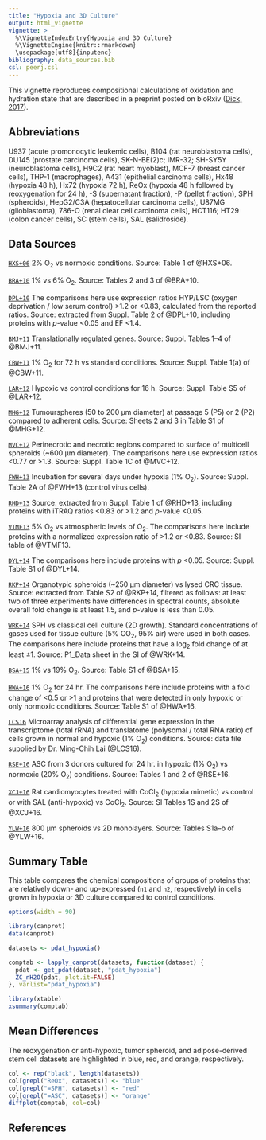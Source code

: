 ```yaml
---
title: "Hypoxia and 3D Culture"
output: html_vignette
vignette: >
  %\VignetteIndexEntry{Hypoxia and 3D Culture}
  %\VignetteEngine{knitr::rmarkdown}
  \usepackage[utf8]{inputenc}
bibliography: data_sources.bib
csl: peerj.csl
---
```


This vignette reproduces compositional calculations of oxidation and hydration state that are described in a preprint posted on bioRxiv ([Dick, 2017](https://doi.org/10.1101/097667)).

## Abbreviations
U937 (acute promonocytic leukemic cells), B104 (rat neuroblastoma cells), DU145 (prostate carcinoma cells), SK-N-BE(2)c; IMR-32; SH-SY5Y (neuroblastoma cells), H9C2 (rat heart myoblast), MCF-7 (breast cancer cells), THP-1 (macrophages), A431 (epithelial carcinoma cells), Hx48 (hypoxia 48 h), Hx72 (hypoxia 72 h), ReOx (hypoxia 48 h followed by reoxygenation for 24 h), -S (supernatant fraction), -P (pellet fraction), SPH (spheroids), HepG2/C3A (hepatocellular carcinoma cells), U87MG (glioblastoma), 786-O (renal clear cell carcinoma cells), HCT116; HT29 (colon cancer cells), SC (stem cells), SAL (salidroside).

## Data Sources

[`HXS+06`](http://doi.org/10.1002/pmic.200500754) 2% O<sub>2</sub> vs normoxic conditions. Source: Table 1 of @HXS+06.

[`BRA+10`](http://doi.org/10.1177/1933719109351320) 1% vs 6% O<sub>2</sub>. Source: Tables 2 and 3 of @BRA+10.

[`DPL+10`](http://doi.org/10.1021/pr900829h) The comparisons here use expression ratios HYP/LSC (oxygen deprivation / low serum control) >1.2 or <0.83, calculated from the reported ratios. Source: extracted from Suppl. Table 2 of @DPL+10, including proteins with _p_-value <0.05 and EF <1.4.

[`BMJ+11`](http://doi.org/10.1016/j.radonc.2011.05.058) Translationally regulated genes. Source: Suppl. Tables 1–4 of @BMJ+11.

[`CBW+11`](http://doi.org/10.1021/pr100982j) 1% O<sub>2</sub> for 72 h vs standard conditions. Source: Suppl. Table 1(a) of @CBW+11.

[`LAR+12`](http://doi.org/10.1021/pr201025m) Hypoxic vs control conditions for 16 h. Source: Suppl. Table S5 of @LAR+12.

[`MHG+12`](http://doi.org/10.1371/journal.pone.0052692) Tumourspheres (50 to 200 μm diameter) at passage 5 (P5) or 2 (P2) compared to adherent cells. Source: Sheets 2 and 3 in Table S1 of @MHG+12.

[`MVC+12`](http://doi.org/10.1021/pr2012472) Perinecrotic and necrotic regions compared to surface of multicell spheroids (~600 μm diameter). The comparisons here use expression ratios <0.77 or >1.3. Source: Suppl. Table 1C of @MVC+12.

[`FWH+13`](http://doi.org/10.1016/j.bbapap.2013.09.023) Incubation for several days under hypoxia (1% O<sub>2</sub>). Source: Suppl. Table 2A of @FWH+13 (control virus cells).

[`RHD+13`](http://doi.org/10.1074/mcp.M112.018325) Source: extracted from Suppl. Table 1 of @RHD+13, including proteins with iTRAQ ratios <0.83 or >1.2 and _p_-value <0.05.

[`VTMF13`](http://doi.org/10.1021/pr400758d) 5% O<sub>2</sub> vs atmospheric levels of O<sub>2</sub>. The comparisons here include proteins with a normalized expression ratio of >1.2 or <0.83. Source: SI table of @VTMF13.

[`DYL+14`](http://doi.org/10.1074/mcp.M114.038232) The comparisons here include proteins with _p_ <0.05. Source: Suppl. Table S1 of @DYL+14.

[`RKP+14`](http://doi.org/10.1186/1477-5956-12-39) Organotypic spheroids (~250 μm diameter) vs lysed CRC tissue. Source: extracted from Table S2 of @RKP+14, filtered as follows: at least two of three experiments have differences in spectral counts, absolute overall fold change is at least 1.5, and _p_-value is less than 0.05.

[`WRK+14`](http://doi.org/10.1371/journal.pone.0106973) SPH vs classical cell culture (2D growth). Standard concentrations of gases used for tissue culture (5% CO<sub>2</sub>, 95% air) were used in both cases. The comparisons here include proteins that have a log<sub>2</sub> fold change of at least ±1. Source: P1&lowbar;Data sheet in the SI of @WRK+14.

[`BSA+15`](http://doi.org/10.1155/2015/678527) 1% vs 19% O<sub>2</sub>. Source: Table S1 of @BSA+15.

[`HWA+16`](http://doi.org/10.1016/j.celrep.2016.01.036) 1% O<sub>2</sub> for 24 hr. The comparisons here include proteins with a fold change of <0.5 or >1 and proteins that were detected in only hypoxic or only normoxic conditions. Source: Table S1 of @HWA+16.

[`LCS16`](http://doi.org/10.1371/journal.pone.0153627) Microarray analysis of differential gene expression in the transcriptome (total rRNA) and translatome (polysomal / total RNA ratio) of cells grown in normal and hypoxic (1% O<sub>2</sub>) conditions. Source: data file supplied by Dr. Ming-Chih Lai (@LCS16).

[`RSE+16`](http://doi.org/10.1186/s13287-016-0310-7) ASC from 3 donors cultured for 24 hr. in hypoxic (1% O<sub>2</sub>) vs normoxic (20% O<sub>2</sub>) conditions. Source: Tables 1 and 2 of @RSE+16.

[`XCJ+16`](http://doi.org/10.1016/j.jprot.2015.09.028) Rat cardiomyocytes treated with CoCl<sub>2</sub> (hypoxia mimetic) vs control or with SAL (anti-hypoxic) vs CoCl<sub>2</sub>. Source: SI Tables 1S and 2S of @XCJ+16.

[`YLW+16`](http://doi.org/10.1021/acs.jproteome.6b00342) 800 μm spheroids vs 2D monolayers. Source: Tables S1a–b of @YLW+16.

## Summary Table

This table compares the chemical compositions of groups of proteins that are relatively down- and up-expressed (`n1` and `n2`, respectively) in cells grown in hypoxia or 3D culture compared to control conditions.

```r
options(width = 90)
```

```r
library(canprot)
data(canprot)
```

```r
datasets <- pdat_hypoxia()
```

```r
comptab <- lapply_canprot(datasets, function(dataset) {
  pdat <- get_pdat(dataset, "pdat_hypoxia")
  ZC_nH2O(pdat, plot.it=FALSE)
}, varlist="pdat_hypoxia")
```

```r
library(xtable)
xsummary(comptab)
```

## Mean Differences

The reoxygenation or anti-hypoxic, tumor spheroid, and adipose-derived stem cell datasets are highlighted in blue, red, and orange, respectively.

```r
col <- rep("black", length(datasets))
col[grepl("ReOx", datasets)] <- "blue"
col[grepl("=SPH", datasets)] <- "red"
col[grepl("=ASC", datasets)] <- "orange"
diffplot(comptab, col=col)
```

## References
